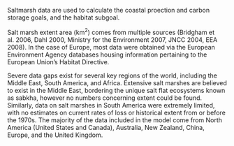 Saltmarsh data are used to calculate the coastal proection and carbon storage goals, and the habitat subgoal.

Salt marsh extent area (km^2^) comes from multiple sources (Bridgham et al. 2006, Dahl 2000, Ministry for the Environment 2007, JNCC 2004, EEA 2008).  In the case of Europe, most data were obtained via the European Environment Agency databases housing information pertaining to the European Union's Habitat Directive.  

Severe data gaps exist for several key regions of the world, including the Middle East, South America, and Africa. Extensive salt marshes are believed to exist in the Middle East, bordering the unique salt flat ecosystems known as sabkha, however no numbers concerning extent could be found. Similarly, data on salt marshes in South America were extremely limited, with no estimates on current rates of loss or historical extent from or before the 1970s. The majority of the data included in the model come from North America (United States and Canada), Australia, New Zealand, China, Europe, and the United Kingdom.
